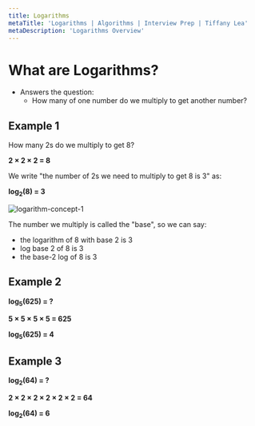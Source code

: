 ```yaml
---
title: Logarithms
metaTitle: 'Logarithms | Algorithms | Interview Prep | Tiffany Lea'
metaDescription: 'Logarithms Overview'
---
```


# What are Logarithms?

- Answers the question:
  - How many of one number do we multiply to get another number?

## Example 1

How many 2s do we multiply to get 8?

**2 × 2 × 2 = 8**

We write "the number of 2s we need to multiply to get 8 is 3" as:

**log<sub>2</sub>(8) = 3**

<img src="/files/images/logarithm-concept-1.svg" alt="logarithm-concept-1" />

The number we multiply is called the "base", so we can say:

- the logarithm of 8 with base 2 is 3
- log base 2 of 8 is 3
- the base-2 log of 8 is 3

## Example 2

**log<sub>5</sub>(625) = ?**

**5 × 5 × 5 × 5 = 625**

**log<sub>5</sub>(625) = 4**

## Example 3

**log<sub>2</sub>(64) = ?**

**2 × 2 × 2 × 2 × 2 × 2 = 64**

**log<sub>2</sub>(64) = 6**
